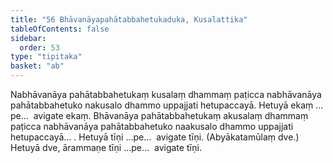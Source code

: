 ```yaml
---
title: "56 Bhāvanāyapahātabbahetukaduka, Kusalattika"
tableOfContents: false
sidebar:
  order: 53
type: "tipitaka"
basket: "ab"
---
```



<DynamicBreadcrumb />

<Division number="65">

<Paragraph number="183">
Nabhāvanāya pahātabbahetukaṃ kusalaṃ dhammaṃ paṭicca nabhāvanāya pahātabbahetuko nakusalo dhammo uppajjati hetupaccayā. Hetuyā ekaṃ …pe…  avigate ekaṃ.
</Paragraph>

<Paragraph number="184">
Bhāvanāya pahātabbahetukaṃ akusalaṃ dhammaṃ paṭicca nabhāvanāya pahātabbahetuko naakusalo dhammo uppajjati hetupaccayā… . Hetuyā tīṇi …pe…  avigate tīṇi. (Abyākatamūlaṃ dve.) Hetuyā dve, ārammaṇe tīṇi …pe…  avigate tīṇi.
</Paragraph>
</Division>